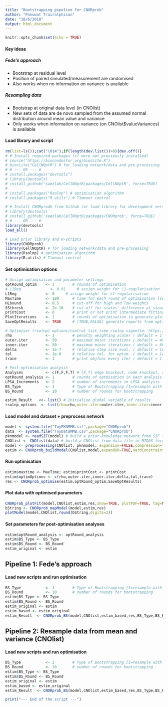 ```yaml
---
title: "Bootstrapping pipeline for CNORprob"
author: "Panuwat Trairatphisan"
date: "18/6/2018"
output: html_document
---
```


```r
knitr::opts_chunk$set(echo = TRUE)
```

#### Key ideas

##### Fede's approach
* Bootstrap at residual level
* Position of paired simulated/measurement are randomised
* Also works when no information on variance is available

##### Resampling data
* Bootstrap at original data level (in CNOlist)
* New sets of data are de novo sampled from the assumed normal distribution around mean value and variance 
* Only works when information on variance (on CNOlist$valueVariances) is available

#### Load library and script

```r
rm(list=ls());cat("\014");if(length(dev.list())>0){dev.off()}
# # Install required packages (if were not previously installed)
# source("https://bioconductor.org/biocLite.R")
# biocLite("CellNOptR") # for loading network/data and pre-processing
# # --- OR --- #
# install.packages("devtools")
# library(devtools)
# install_github('saezlab/CellNOptR/packages/CellNOptR', force=TRUE)
# 
# install.packages("Rsolnp") # optimisation algorithm
# install.packages("R.utils") # Timeout control

# # Install CNORprodb from Github (or load library for development version)
# library(devtools)
# install_github('saezlab/CellNOptR/packages/CNORprob', force=TRUE)
# # --- OR --- #
library(devtools)
load_all()

# Load prior library and R-scripts
library(CNORprob)
library(CellNOptR) # for loading network/data and pre-processing
library(Rsolnp) # optimisation algorithm
library(R.utils) # Timeout control
```

#### Set optimisation options

```r

# Assign optimisation and parameter settings
optRound_optim    <- 3        # rounds of optimisation
# L1Reg             <- 0.01     # assign weight for L1-regularisation
L1Reg             <- 0     # assign weight for L1-regularisation
MaxTime           <- 180      # time for each round of optimisation [seconds]
HLbound           <- 0.5      # cut-off for high and low weights
SSthresh          <- 2e-16    # cut-off for states' difference at steady-state
printCost         <- 0        # print or not print intermediate fitting cost [0,1]
PlotIterations    <- 1        # rounds of optimisation to generate plots
SaveOptResults    <- TRUE     # [TRUE,FALSE] generate reports from optimisation

# Optimiser (rsolnp) options/control list (see rsolnp vignette: https://cran.r-project.org/web/packages/Rsolnp/Rsolnp.pdf)
rho               <- 1        # penalty weighting scaler / default = 1
outer.iter        <- 50       # maximum major iterations / default = 400
inner.iter        <- 50       # maximum minor iterations / default = 800
delta             <- 1e-7     # relative step size eval. / default = 1e-7
tol               <- 1e-8     # relative tol. for optim. / default = 1e-8
trace             <- 1        # print objfunc every iter / default = 1

# Post-optimisation analysis
Analyses          <- c(F,F,F,T) # [F,T] edge knockout, node knockout, sensitivity analysis
optRound_analysis <- 1        # rounds of optmisation in each analysis
LPSA_Increments   <- 2        # number of increments in LPSA analysis
BS_Type           <- 1        # Type of Bootstrapping [1=resample with replacement from residual; 2=resampling from mean & variant]
BS_Round          <- 10       # number of rounds for bootstrapping

estim_Result   <<- list() # Initialise global variable of results
rsolnp_options  <- list(rho=rho,outer.iter=outer.iter,inner.iter=inner.iter,delta=delta,tol=tol,trace=trace) # Collapase optimisation options

```


#### Load model and dataset + preprocess network

```r
model <- system.file("ToyPKNMMB.sif",package="CNORprob")
data  <- system.file("ToyDataMMB.csv",package="CNORprob")
pknmodel <- readSIF(model) # build a prior-knowledge network from SIF file
CNOlist <- CNOlist(data) # build a CNOlist from data file in MIDAS format
model <- preprocessing(CNOlist, pknmodel, expansion=FALSE,compression=TRUE, cutNONC=TRUE, verbose=FALSE)
estim <- CNORprob_buildModel(CNOlist,model,expandOR=TRUE,HardConstraint=FALSE,Force=FALSE,L1Reg=L1Reg,HLbound=HLbound,SSthresh=SSthresh,PlotIterations=PlotIterations,rsolnp_options=rsolnp_options)
```

#### Run optimisation

```r

estim$maxtime <- MaxTime; estim$printCost <- printCost
estim$optimOptions <- c(rho,outer.iter,inner.iter,delta,tol,trace)
res <- CNORprob_optimise(estim,optRound_optim,SaveOptResults)

```

#### Plot data with optimised parameters

```r

CNORprob_plotFit(model,CNOlist,estim,res,show=TRUE, plotPDF=TRUE, tag=NULL, plotParams=list(cex=0.8, cmap_scale=1, ymin=0))
bString <- CNORprob_mapModel(model,estim,res)
plotModel(model,CNOlist,round(bString,digits=2))

```

#### Set parameters for post-optimisation analyses

```r

estim$optRound_analysis <- optRound_analysis
estim$BS_Type <- BS_Type
estim$BS_Round <- BS_Round
estim_original <- estim

```

## Pipeline 1: Fede's approach

#### Load new scripts and run optimisation

```r

BS_Type           <- 1        # Type of Bootstrapping [1=resample with replacement from residual; 2=resampling from mean & variant]
BS_Round          <- 10       # number of rounds for bootstrapping
estim$BS_Type <- BS_Type
estim$BS_Round <- BS_Round
estim_original <- estim
estim_based <- estim_original
estim_Result  <- CNORprob_BS(model,CNOlist,estim_based,res,BS_Type,BS_Round)

```

## Pipeline 2: Resample data from mean and variance (CNOlist)

#### Load new scripts and run optimisation

```r
BS_Type           <- 2        # Type of Bootstrapping [1=resample with replacement from residual; 2=resampling from mean & variant]
BS_Round          <- 10       # number of rounds for bootstrapping
estim$BS_Type <- BS_Type
estim$BS_Round <- BS_Round
estim_original <- estim
estim_based <- estim_original 
estim_Result  <- CNORprob_BS(model,CNOlist,estim_based,res,BS_Type,BS_Round)

```


```r
print("--- End of the script ---")
```

